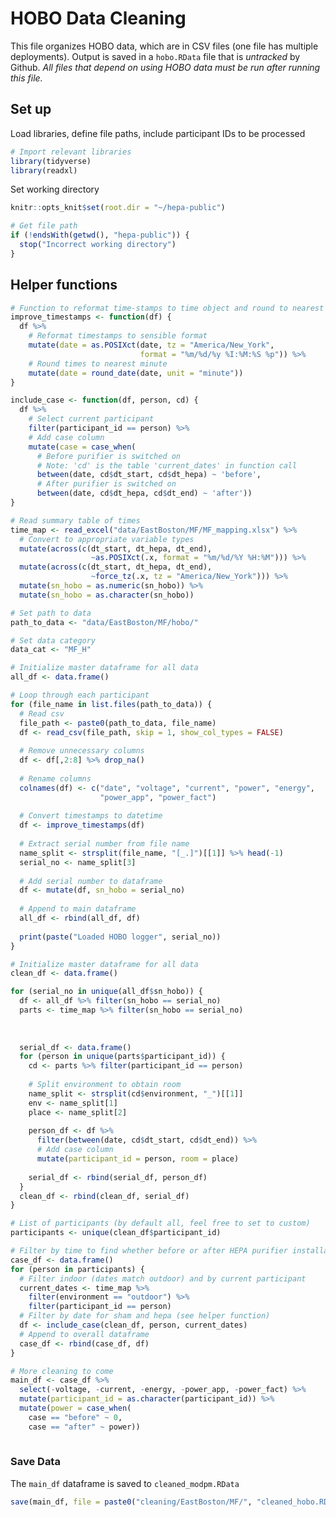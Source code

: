 # HOBO Data Cleaning
This file organizes HOBO data, which are in CSV files (one file has multiple deployments). Output is saved in a `hobo.RData` file that is *untracked* by Github. *All files that depend on using HOBO data must be run after running this file.*


## Set up
Load libraries, define file paths, include participant IDs to be processed
```r
# Import relevant libraries
library(tidyverse)
library(readxl)
```
Set working directory
```r
knitr::opts_knit$set(root.dir = "~/hepa-public")
```

```r
# Get file path
if (!endsWith(getwd(), "hepa-public")) {
  stop("Incorrect working directory")
}
```

## Helper functions
```r
# Function to reformat time-stamps to time object and round to nearest minute
improve_timestamps <- function(df) {
  df %>%
    # Reformat timestamps to sensible format
    mutate(date = as.POSIXct(date, tz = "America/New_York",
                             format = "%m/%d/%y %I:%M:%S %p")) %>%
    # Round times to nearest minute
    mutate(date = round_date(date, unit = "minute"))
}
```

```r
include_case <- function(df, person, cd) {
  df %>%
    # Select current participant
    filter(participant_id == person) %>%
    # Add case column
    mutate(case = case_when(
      # Before purifier is switched on
      # Note: 'cd' is the table 'current_dates' in function call
      between(date, cd$dt_start, cd$dt_hepa) ~ 'before',
      # After purifier is switched on
      between(date, cd$dt_hepa, cd$dt_end) ~ 'after'))
}
```

```r
# Read summary table of times
time_map <- read_excel("data/EastBoston/MF/MF_mapping.xlsx") %>%
  # Convert to appropriate variable types
  mutate(across(c(dt_start, dt_hepa, dt_end), 
                  ~as.POSIXct(.x, format = "%m/%d/%Y %H:%M"))) %>%
  mutate(across(c(dt_start, dt_hepa, dt_end), 
                  ~force_tz(.x, tz = "America/New_York"))) %>%
  mutate(sn_hobo = as.numeric(sn_hobo)) %>% 
  mutate(sn_hobo = as.character(sn_hobo))
```


```r
# Set path to data
path_to_data <- "data/EastBoston/MF/hobo/"

# Set data category
data_cat <- "MF_H"
```

```r

# Initialize master dataframe for all data
all_df <- data.frame()

# Loop through each participant
for (file_name in list.files(path_to_data)) {
  # Read csv
  file_path <- paste0(path_to_data, file_name)
  df <- read_csv(file_path, skip = 1, show_col_types = FALSE)
  
  # Remove unnecessary columns
  df <- df[,2:8] %>% drop_na()
  
  # Rename columns
  colnames(df) <- c("date", "voltage", "current", "power", "energy", 
                    "power_app", "power_fact")
  
  # Convert timestamps to datetime
  df <- improve_timestamps(df)
  
  # Extract serial number from file name
  name_split <- strsplit(file_name, "[_.]")[[1]] %>% head(-1)
  serial_no <- name_split[3]
  
  # Add serial number to dataframe
  df <- mutate(df, sn_hobo = serial_no)
  
  # Append to main dataframe
  all_df <- rbind(all_df, df)
  
  print(paste("Loaded HOBO logger", serial_no))
}
```

```r
# Initialize master dataframe for all data
clean_df <- data.frame()

for (serial_no in unique(all_df$sn_hobo)) {
  df <- all_df %>% filter(sn_hobo == serial_no)
  parts <- time_map %>% filter(sn_hobo == serial_no)
  
  
  
  serial_df <- data.frame()
  for (person in unique(parts$participant_id)) {
    cd <- parts %>% filter(participant_id == person)
    
    # Split environment to obtain room
    name_split <- strsplit(cd$environment, "_")[[1]]
    env <- name_split[1]
    place <- name_split[2]
    
    person_df <- df %>%
      filter(between(date, cd$dt_start, cd$dt_end)) %>%
      # Add case column
      mutate(participant_id = person, room = place)
    
    serial_df <- rbind(serial_df, person_df)
  }
  clean_df <- rbind(clean_df, serial_df)
}
```

```r
# List of participants (by default all, feel free to set to custom)
participants <- unique(clean_df$participant_id)

# Filter by time to find whether before or after HEPA purifier installation
case_df <- data.frame()
for (person in participants) {
  # Filter indoor (dates match outdoor) and by current participant
  current_dates <- time_map %>% 
    filter(environment == "outdoor") %>%
    filter(participant_id == person)
  # Filter by date for sham and hepa (see helper function)
  df <- include_case(clean_df, person, current_dates)
  # Append to overall dataframe
  case_df <- rbind(case_df, df)
}
```

```r
# More cleaning to come
main_df <- case_df %>%
  select(-voltage, -current, -energy, -power_app, -power_fact) %>%
  mutate(participant_id = as.character(participant_id)) %>%
  mutate(power = case_when(
    case == "before" ~ 0,
    case == "after" ~ power))
  
```

### Save Data
The `main_df` dataframe is saved to `cleaned_modpm.RData`
```r
save(main_df, file = paste0("cleaning/EastBoston/MF/", "cleaned_hobo.RData"))
```
